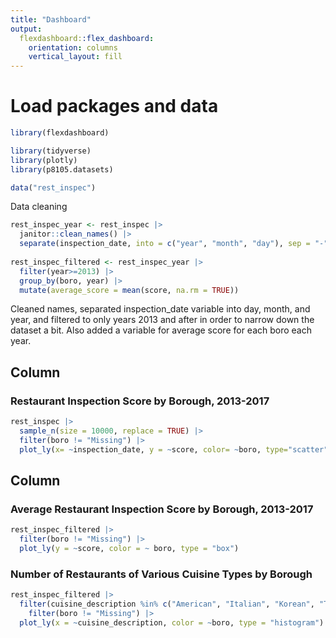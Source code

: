 ```yaml
---
title: "Dashboard"
output: 
  flexdashboard::flex_dashboard:
    orientation: columns
    vertical_layout: fill
---
```


# Load packages and data

```r
library(flexdashboard)

library(tidyverse)
library(plotly)
library(p8105.datasets)

data("rest_inspec")

```

Data cleaning

```r
rest_inspec_year <- rest_inspec |>
  janitor::clean_names() |>
  separate(inspection_date, into = c("year", "month", "day"), sep = "-")
  
rest_inspec_filtered <- rest_inspec_year |>
  filter(year>=2013) |>
  group_by(boro, year) |>
  mutate(average_score = mean(score, na.rm = TRUE))


```

Cleaned names, separated inspection_date variable into day, month, and year, and filtered to only years 2013 and after in order to narrow down the dataset a bit. Also added a variable for average score for each boro each year.

Column {data-width=600}
-----------------------------------------------------------------------

### Restaurant Inspection Score by Borough, 2013-2017

```r
rest_inspec |>
  sample_n(size = 10000, replace = TRUE) |>
  filter(boro != "Missing") |>
  plot_ly(x= ~inspection_date, y = ~score, color= ~boro, type="scatter", marker = list(size = 3, opacity = 0.5))

```

Column {data-width=400}
-----------------------------------------------------------------------

### Average Restaurant Inspection Score by Borough, 2013-2017

```r
rest_inspec_filtered |>
  filter(boro != "Missing") |>
  plot_ly(y = ~score, color = ~ boro, type = "box")

```

### Number of Restaurants of Various Cuisine Types by Borough

```r
rest_inspec_filtered |>
  filter(cuisine_description %in% c("American", "Italian", "Korean", "Thai", "Chinese", "Seafood", "Portuguese", "Mediterranean", "Sandwiches", "Spanish", "African", "Irish", "Mexican", "Delicatessen")) |>
    filter(boro != "Missing") |>
  plot_ly(x = ~cuisine_description, color = ~boro, type = "histogram")
```

